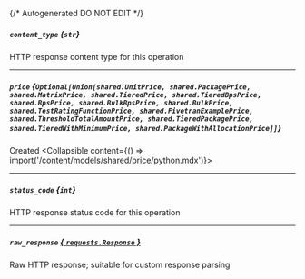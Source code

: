 {/* Autogenerated DO NOT EDIT  */}

##### `content_type` *{`str`}*
HTTP response content type for this operation

---
##### `price` *{`Optional[Union[shared.UnitPrice, shared.PackagePrice, shared.MatrixPrice, shared.TieredPrice, shared.TieredBpsPrice, shared.BpsPrice, shared.BulkBpsPrice, shared.BulkPrice, shared.TestRatingFunctionPrice, shared.FivetranExamplePrice, shared.ThresholdTotalAmountPrice, shared.TieredPackagePrice, shared.TieredWithMinimumPrice, shared.PackageWithAllocationPrice]]`}*
Created
<Collapsible content={() => import('/content/models/shared/price/python.mdx')}>
</Collapsible>

---
##### `status_code` *{`int`}*
HTTP response status code for this operation

---
##### `raw_response` [*{ `requests.Response` }*](https://requests.readthedocs.io/en/latest/api/#requests.Response)
Raw HTTP response; suitable for custom response parsing

